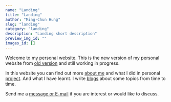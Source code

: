 ```yaml
---
name: "Landing"
title: "Landing"
author: "Ming-Chun Hung"
slug: "landing"
category: "landing"
description: "Landing short description"
preview_img_id: ""
images_id: []
---
```


Welcome to my personal website. This is the new version of my personal website
from [old version](https://nelsonpunch.netlify.app/) and still working in progress.

In this website you can find out more [about me](/about/) and what I did in personal
[project](/projects/). And what I have learnt. I write [blogs](/blogs/) about
some topics from time to time.

Send me a [message or E-mail](/contact/message-me/) if you are interest or would like to discuss.
